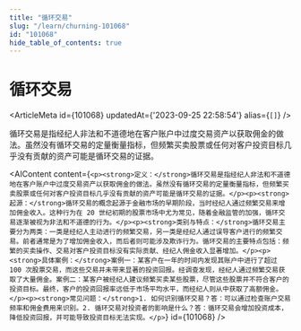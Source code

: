 ```yaml
---
title: "循环交易"
slug: "/learn/churning-101068"
id: "101068"
hide_table_of_contents: true
---
```



# 循环交易

<ArticleMeta id={101068} updatedAt={'2023-09-25 22:58:54'} alias={`[]`} />
<div className='border-solid border-b border-t-0 my-4 border-[var(--ifm-color-gray-300)]' />

循环交易是指经纪人非法和不道德地在客户账户中过度交易资产以获取佣金的做法。虽然没有循环交易的定量衡量指标，但频繁买卖股票或任何对客户投资目标几乎没有贡献的资产可能是循环交易的证据。

<AIContent content={`<p><strong>定义：</strong>循环交易是指经纪人非法和不道德地在客户账户中过度交易资产以获取佣金的做法。虽然没有循环交易的定量衡量指标，但频繁买卖股票或任何对客户投资目标几乎没有贡献的资产可能是循环交易的证据。</p><p><strong>起源：</strong>循环交易的概念起源于金融市场的早期阶段，当时经纪人通过频繁交易来增加佣金收入。这种行为在 20 世纪初期的股票市场中尤为常见，随着金融监管的加强，循环交易逐渐被视为非法和不道德的行为。</p><p><strong>类别与特点：</strong>循环交易主要分为两类：一类是经纪人主动进行的频繁交易，另一类是经纪人通过误导客户进行的频繁交易。前者通常是为了增加佣金收入，而后者则可能涉及欺诈行为。循环交易的主要特点包括：频繁的买卖操作、交易对客户投资目标没有实际贡献、经纪人佣金收入显著增加。</p><p><strong>具体案例：</strong>案例一：某客户在一年的时间内发现其账户中进行了超过 100 次股票交易，而这些交易并未带来显著的投资回报。经调查发现，经纪人通过频繁交易获取了大量佣金。案例二：某客户被经纪人建议频繁买卖某些股票，尽管这些股票并不符合客户的投资目标。最终，客户的投资回报率远低于市场平均水平，而经纪人则从中获取了高额佣金。</p><p><strong>常见问题：</strong>1. 如何识别循环交易？答：可以通过检查账户交易频率和佣金费用来识别。2. 循环交易对投资者的影响是什么？答：循环交易会增加投资成本，降低投资回报，并可能导致投资目标无法实现。</p>`} id={101068} />
